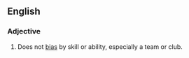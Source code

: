 ==English==

===Adjective===
{{en-adj|-}}

# {{lb|en|sports}} Does not [[bias]] by skill or ability, especially a team or club.